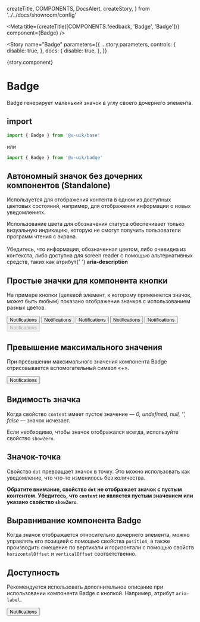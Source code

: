   createTitle,
  COMPONENTS,
  DocsAlert,
  createStory,
} from '../../docs/showroom/config'


<Meta
  title={createTitle([COMPONENTS.feedback, 'Badge', 'Badge'])}
  component={Badge}
/>

<Story
  name="Badge"
  parameters={{
    ...story.parameters,
    controls: {
      disable: true,
    },
    docs: {
      disable: true,
    },
  }}
>
  {story.component}
</Story>

# Badge

Badge генерирует маленький значок в углу своего дочернего элемента.

## import

```ts
import { Badge } from '@v-uik/base'
```

или

```ts
import { Badge } from '@v-uik/badge'
```

## Автономный значок без дочерних компонентов (Standalone)

Используется для отображения контента в одном из доступных цветовых состояний, например, для отображения информации о новых уведомлениях.

<Canvas>
  <Badge content={1} />
  <Badge content={1} status="error" />
  <Badge content={1} status="info" />
  <Badge content={1} status="neutral" />
  <Badge content={1} status="warning" />
  <Badge content={1} status="success" />
  <Badge disabled content={1} />
</Canvas>

<DocsAlert>
  Использование цвета для обозначения статуса обеспечивает только визуальную
  индикацию, которую не смогут получить пользователи программ чтения с экрана.
  <br />
  <br />
  Убедитесь, что информация, обозначенная цветом, либо очевидна из контекста, либо
  доступна для screen reader с помощью альтернативных средств, таких как атрибут{' '}
  <b>aria-description</b>
</DocsAlert>

## Простые значки для компонента кнопки

На примере кнопки (целевой элемент, к которому применяется значок, может быть любым) показано отображение значков с использованием разных цветов.

<Canvas>
  <Badge content={10}>
    <Button>Notifications</Button>
  </Badge>
  <Badge content={10} status="success">
    <Button kind="outlined">Notifications</Button>
  </Badge>
  <Badge content={10} status="error">
    <Button kind="ghost">Notifications</Button>
  </Badge>
  <Badge content={10} status="info">
    <Button>Notifications</Button>
  </Badge>
  <Badge content={10} status="warning">
    <Button kind="outlined">Notifications</Button>
  </Badge>
  <Badge disabled content={10}>
    <Button kind="ghost" disabled>
      Notifications
    </Button>
  </Badge>
</Canvas>

## Превышение максимального значения

При превышении максимального значения компонента Badge отрисовывается вспомогательный символ «+».

<Canvas>
  <Badge content={10} max={9}>
    <Button>Notifications</Button>
  </Badge>
</Canvas>

## Видимость значка

Когда свойство `content` имеет пустое значение — _0, undefined, null, '', false_ — значок исчезает.

<Canvas withSource="none">
  <BadgeToggle />
</Canvas>

<Source language="tsx" code={RawBadgeToggle} />

Если необходимо, чтобы значок отображался всегда, используйте свойство `showZero`.

<Canvas>
  <Badge content={0} showZero>
    <div
      style={{
        height: '40px',
        width: '40px',
        backgroundColor: 'bisque',
      }}
    ></div>
  </Badge>
</Canvas>

## Значок-точка

Свойство `dot` превращает значок в точку. Это можно использовать как уведомление, что что-то изменилось без количества.

**Обратите внимание, свойство `dot` не отображает значок с пустым контентом.
Убедитесь, что `content` не является пустым значением или указано свойство `showZero`**.

<Canvas>
  <Badge content={1} dot>
    <div
      style={{
        height: '40px',
        width: '40px',
        backgroundColor: 'bisque',
      }}
    ></div>
  </Badge>
  <Badge dot showZero>
    <div
      style={{
        height: '40px',
        width: '40px',
        backgroundColor: 'bisque',
      }}
    ></div>
  </Badge>
</Canvas>

## Выравнивание компонента Badge

Когда значок отображается относительно дочернего элемента, можно управлять его позицией с помощью свойства `position`,
а также производить смещение по вертикали и горизонтали с помощью свойств `horizontalOffset` и `verticalOffset` соответственно.

<Canvas>
  <Badge content={1} position="top-right">
    <div
      style={{
        height: '40px',
        width: '40px',
        backgroundColor: 'bisque',
      }}
    ></div>
  </Badge>
  <Badge content={1} position="bottom-right">
    <div
      style={{
        height: '40px',
        width: '40px',
        backgroundColor: 'bisque',
      }}
    ></div>
  </Badge>
  <Badge content={1} position="top-left">
    <div
      style={{
        height: '40px',
        width: '40px',
        backgroundColor: 'bisque',
      }}
    ></div>
  </Badge>
  <Badge content={1} position="bottom-left">
    <div
      style={{
        height: '40px',
        width: '40px',
        backgroundColor: 'bisque',
      }}
    ></div>
  </Badge>
</Canvas>

## Доступность

Рекомендуется использовать дополнительное описание при использовании компонента Badge с кнопкой. Например, атрибут `aria-label`.

<Canvas>
  <Badge content={10}>
    <Button aria-label="10 уведомлений">Notifications</Button>
  </Badge>
</Canvas>
